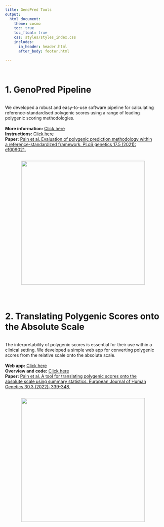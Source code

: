 ```yaml
---
title: GenoPred Tools
output: 
  html_document:
    theme: cosmo
    toc: true
    toc_float: true
    css: styles/styles_index.css
    includes:
      in_header: header.html
      after_body: footer.html

---
```


</br>

# 1. GenoPred Pipeline

<div style="display: flex; flex-wrap: wrap; align-items: center; justify-content: center;">
  <p style="padding-right: 20px; flex: 1;">We developed a robust and easy-to-use software pipeline for calculating reference-standardised polygenic scores using a range of leading polygenic scoring methodologies.<br/><br/><strong>More information:</strong> <a href="pipeline_overview.html"> Click here
</a><br/><strong>Instructions:</strong> <a href="pipeline_readme.html"> Click here
</a><br/><strong>Paper:</strong> <a href="https://doi.org/10.1371/journal.pgen.1009021" target="_blank"> Pain et al. Evaluation of polygenic prediction methodology within a reference-standardized framework. PLoS genetics 17.5 (2021): e1009021.
</a></p>
  
  <img src="Images/tools_summary/brief_schematic.png" style="width: 400px; flex: 0 0 auto;"/>
</div>

<br/>


# 2. Translating Polygenic Scores onto the Absolute Scale

<div style="display: flex; flex-wrap: wrap; align-items: center; justify-content: center;">
  <p style="padding-right: 20px; flex: 1;">The interpretability of polygenic scores is essential for their use within a clinical setting. We developed a simple web app for converting polygenic scores from the relative scale onto the absolute scale.<br/><br/><strong>Web app:</strong> <a href="PRS_to_Abs_tool.html"> Click here</a><br/><strong>Overview and code:</strong> <a href="Absolute_Conversion.html"> Click here</a><br/><strong>Paper:</strong> <a href="https://doi.org/10.1038/s41431-021-01028-z" target="_blank"> Pain et al. A tool for translating polygenic scores onto the absolute scale using summary statistics. European Journal of Human Genetics 30.3 (2022): 339-348.</a></p>
  <img src="Images/tools_summary/absolute_risk.png" style="width: 400px; flex: 0 0 auto;"/>
</div>

<br/>

<br/>
